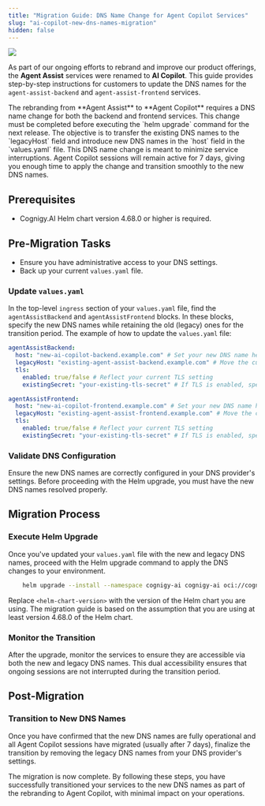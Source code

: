 ```yaml
---
title: "Migration Guide: DNS Name Change for Agent Copilot Services"
slug: "ai-copilot-new-dns-names-migration"
hidden: false
---
```


<a href="/release-notes/4.68"><img noZoom src="https://img.shields.io/badge/Added in-v4.68-blue.svg" /></a>


As part of our ongoing efforts to rebrand and improve our product offerings, the **Agent Assist** services were renamed to **AI Copilot**. This guide provides step-by-step instructions for customers to update the DNS names for the `agent-assist-backend` and `agent-assist-frontend` services.

<AccordionGroup>
  <Accordion title="DNS Name Change Required">
    The rebranding from **Agent Assist** to **Agent Copilot** requires a DNS name change for both the backend and frontend services. This change must be completed before executing the `helm upgrade` command for the next release. The objective is to transfer the existing DNS names to the `legacyHost` field and introduce new DNS names in the `host` field in the `values.yaml` file.
  </Accordion>

  <Accordion title="Minimal Service Interruption">
    This DNS name change is meant to minimize service interruptions. Agent Copilot sessions will remain active for 7 days, giving you enough time to apply the change and transition smoothly to the new DNS names.
  </Accordion>
</AccordionGroup>

## Prerequisites

- Cognigy.AI Helm chart version 4.68.0 or higher is required.

## Pre-Migration Tasks

- Ensure you have administrative access to your DNS settings.
- Back up your current `values.yaml` file.

### Update `values.yaml`

In the top-level `ingress` section of your `values.yaml` file, find the `agentAssistBackend` and `agentAssistFrontend` blocks. In these blocks, specify the new DNS names while retaining the old (legacy) ones for the transition period. 
The example of how to update the `values.yaml` file:

```yaml
agentAssistBackend:
  host: "new-ai-copilot-backend.example.com" # Set your new DNS name here
  legacyHost: "existing-agent-assist-backend.example.com" # Move the current DNS name here
  tls:
    enabled: true/false # Reflect your current TLS setting
    existingSecret: "your-existing-tls-secret" # If TLS is enabled, specify the secret

agentAssistFrontend:
  host: "new-ai-copilot-frontend.example.com" # Set your new DNS name here
  legacyHost: "existing-agent-assist-frontend.example.com" # Move the current DNS name here
  tls:
    enabled: true/false # Reflect your current TLS setting
    existingSecret: "your-existing-tls-secret" # If TLS is enabled, specify the secret
```

### Validate DNS Configuration

Ensure the new DNS names are correctly configured in your DNS provider's settings. Before proceeding with the Helm upgrade, you must have the new DNS names resolved properly.

## Migration Process

### Execute Helm Upgrade

Once you've updated your `values.yaml` file with the new and legacy DNS names, proceed with the Helm upgrade command to apply the DNS changes to your environment.

```bash
    helm upgrade --install --namespace cognigy-ai cognigy-ai oci://cognigy.azurecr.io/helm/cognigy.ai --version <helm-chart-version> --values cognigy-ai-values.yaml
```
Replace `<helm-chart-version>` with the version of the Helm chart you are using. The migration guide is based on the assumption that you are using at least version 4.68.0 of the Helm chart.

### Monitor the Transition

After the upgrade, monitor the services to ensure they are accessible via both the new and legacy DNS names. This dual accessibility ensures that ongoing sessions are not interrupted during the transition period.

## Post-Migration

### Transition to New DNS Names

Once you have confirmed that the new DNS names are fully operational and all Agent Copilot sessions have migrated (usually after 7 days), finalize the transition by removing the legacy DNS names from your DNS provider's settings.

The migration is now complete. By following these steps, you have successfully transitioned your services to the new DNS names as part of the rebranding to Agent Copilot, with minimal impact on your operations.
